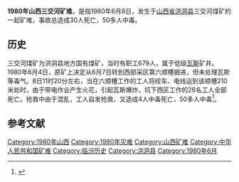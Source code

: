 {{Otheruses|山西三交河矿难|other=同名或類似名的其它條目描述}}

'''1980年山西三交河矿难'''，是指1980年6月8日，发生于[[山西省|山西省]][[洪洞县|洪洞县]]三交河煤矿的一起矿难，事故总造成30人死亡，50多人中毒。

==历史==
三交河煤矿为洪洞县地方国有煤矿，当时有职工679人，属于低级[[瓦斯|瓦斯]]矿井。1980年6月4日，原矿上决定从6月7日转到西部采区第六顺槽掘进，但未处理瓦斯等毒气。8日11时20分左右，当在六顺槽工作的工人将绞车、电线运到该顺槽210米处时，由于带电作业产生火花，引起瓦斯爆炸，坑下西区工作的26名工人全部死亡。抢救中由于混乱，工人自发抢救，又造成4人中毒死亡，50多人中毒<ref>{{cite web| language =zh-hans| publisher =| title =三交河煤矿瓦斯爆炸| url =http://www.hbsafety.cn/article/33/401/200610/9804.shtml| author =| date =| accessdate =| deadurl =yes| archiveurl =https://archive.is/20120801061033/http://www.hbsafety.cn/article/33/401/200610/9804.shtml| archivedate =2012-08-01}}</ref>。

==参考文献==
<div class="references-small">
<references />
</div>

[[Category:1980年山西|Category:1980年山西]]
[[Category:1980年灾难|Category:1980年灾难]]
[[Category:山西矿难|Category:山西矿难]]
[[Category:中华人民共和国矿难|Category:中华人民共和国矿难]]
[[Category:临汾历史|Category:临汾历史]]
[[Category:洪洞县|Category:洪洞县]]
[[Category:1980年6月|Category:1980年6月]]